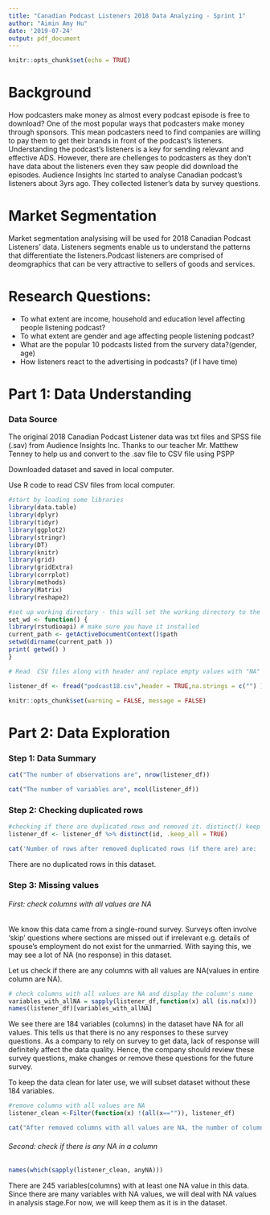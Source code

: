 ```yaml
---
title: "Canadian Podcast Listeners 2018 Data Analyzing - Sprint 1"
author: "Aimin Amy Hu"
date: '2019-07-24'
output: pdf_document
---
```


```r
knitr::opts_chunk$set(echo = TRUE)
```
# Background
How podcasters make money as almost every podcast episode is free to download? One of the most popular ways that podcasters make money through sponsors. This mean podcasters need to find  companies are willing to pay them to get their brands in front of the podcast's listeners. Understanding the podcast's listeners is a key for sending relevant and effective ADS. However, there are chellenges to podcasters as they don't have data about the listeners even they saw people did download the episodes. Audience Insights Inc started to analyse Canadian podcast's listeners about 3yrs ago. They collected listener's data by survey questions.

# Market Segmentation
Market segmentation analysising will be used for 2018 Canadian Podcast Listeners' data. 
Listeners segments enable us to understand the patterns that differentiate the listeners.Podcast listeners are comprised of deomgraphics that can be very attractive to sellers of goods and services.

# Research Questions:

* To what extent are income, household and education level affecting people listening podcast?
* To what extent are gender and age affecting people listening podcast?
* What are the popular 10 podcasts listed from the survery data?(gender, age)
* How listeners react to the advertising in podcasts? (if I have time)

# Part 1: Data Understanding

### Data Source

The original 2018 Canadian Podcast Listener data was txt files and SPSS file (.sav) from Audience Insights Inc. Thanks to our teacher Mr. Matthew Tenney to help us and convert to the .sav file to CSV file using PSPP

Downloaded dataset and saved in local computer.

Use R code to read CSV files from local computer.

```r
#start by loading some libraries
library(data.table)
library(dplyr)
library(tidyr)
library(ggplot2)
library(stringr)
library(DT)
library(knitr)
library(grid)
library(gridExtra)
library(corrplot)
library(methods)
library(Matrix)
library(reshape2)
```

```r
#set up working directory - this will set the working directory to the same folder as your R studio RMD file - ensure that the CSVs outlined below are also in this folder
set_wd <- function() {
library(rstudioapi) # make sure you have it installed
current_path <- getActiveDocumentContext()$path 
setwd(dirname(current_path ))
print( getwd() )
}
```
```r
# Read  CSV files along with header and replace empty values with "NA" when read the CSV file.

listener_df <- fread("podcast18.csv",header = TRUE,na.strings = c("") )

```
```r
knitr::opts_chunk$set(warning = FALSE, message = FALSE)
```
# Part 2: Data Exploration

### Step 1: Data Summary

```r
cat("The number of observations are", nrow(listener_df))
```
```r
cat("The number of variables are", ncol(listener_df))
```
### Step 2: Checking duplicated rows

```r
#checking if there are duplicated rows and removed it. distinct() keep only unique/distinct rows from a data frame.
listener_df <- listener_df %>% distinct(id, .keep_all = TRUE)
```       
```r
cat('Number of rows after removed duplicated rows (if there are) are: ', nrow(listener_df))          
```
There are no duplicated rows in this dataset.

### Step 3: Missing values

###### First: check columns with all values are NA

We know this data came from a single-round survey. Surveys often involve ‘skip’ questions where sections are missed out if irrelevant e.g. details of spouse’s employment do not exist for the unmarried. With saying this, we may see a lot of NA (no response) in this dataset.

Let us check if there are any columns with all values are NA(values in entire column are NA).

```r
# check columns with all values are NA and display the column's name
variables_with_allNA = sapply(listener_df,function(x) all (is.na(x)))
names(listener_df)[variables_with_allNA]
```

We see there are 184 variables (columns) in the dataset have NA for all values. This tells us that there is no any responses to these survey questions. As a company to rely on survey to get data, lack of response will definitely affect the data quality. Hence, the company should review these survey questions, make changes or remove these questions for the future survey.

To keep the data clean for later use, we will subset dataset without these 184 variables.

```r
#remove columns with all values are NA
listener_clean <-Filter(function(x) !(all(x=="")), listener_df)
```
```r
cat("After removed columns with all values are NA, the number of columns are now", ncol(listener_clean))
```

###### Second: check if there is any NA in a column

```r
names(which(sapply(listener_clean, anyNA)))
```
There are 245 variables(columns) with at least one NA value in this data. Since there are many variables with NA values, we will deal with NA values in analysis stage.For now, we will keep them as it is in the dataset.


